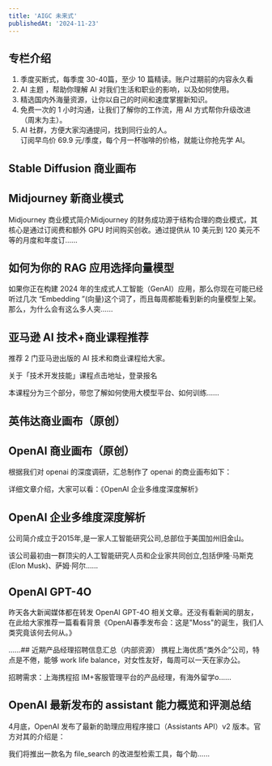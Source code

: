 ```yaml
---
title: 'AIGC 未来式'
publishedAt: '2024-11-23'
---
```


## 专栏介绍

1. 季度买断式，每季度 30-40篇，至少 10 篇精读。账户过期前的内容永久看  
2. AI 主题 ，帮助你理解 AI 对我们生活和职业的影响，以及如何使用。  
3. 精选国内外海量资源，让你以自己的时间和速度掌握新知识。  
4. 免费一次的 1 小时沟通，让我们了解你的工作流，用 AI 方式帮你升级改进（周末为主）。  
5. AI 社群，方便大家沟通提问，找到同行业的人。  
订阅早鸟价 69.9 元/季度，每个月一杯咖啡的价格，就能让你抢先学 AI。

## Stable Diffusion 商业画布
## Midjourney 新商业模式
Midjourney 商业模式简介Midjourney 的财务成功源于结构合理的商业模式，其核心是通过订阅费和额外 GPU 时间购买创收。通过提供从 10 美元到 120 美元不等的月度和年度订......

## 如何为你的 RAG 应用选择向量模型
如果你正在构建 2024 年的生成式人工智能（GenAI）应用，那么你现在可能已经听过几次 “Embedding ”(向量)这个词了，而且每周都能看到新的向量模型上架。那么，为什么会有这么多人突......

## 亚马逊 AI 技术+商业课程推荐
推荐 2 门亚马逊出版的 AI 技术和商业课程给大家。

关于「技术开发技能」课程点击地址，登录报名

本课程分为三个部分，带您了解如何使用大模型平台、如何训练......

## 英伟达商业画布（原创）
## OpenAI 商业画布（原创）
根据我们对 openai 的深度调研，汇总制作了 openai 的商业画布如下：

详细文章介绍，大家可以看：《OpenAI 企业多维度深度解析》

## OpenAI 企业多维度深度解析
公司简介成立于2015年,是一家人工智能研究公司,总部位于美国加州旧金山。

该公司最初由一群顶尖的人工智能研究人员和企业家共同创立,包括伊隆·马斯克(Elon Musk)、萨姆·阿尔......

## OpenAI GPT-4O
昨天各大新闻媒体都在转发 OpenAI GPT-4O 相关文章。还没有看新闻的朋友，在此给大家推荐一篇看看背景《OpenAI春季发布会：这是"Moss"的诞生，我们人类究竟该何去何从。》

......## 近期产品经理招聘信息汇总（内部资源）
携程上海优质“类外企”公司，特点是不倦，能够 work life balance，对女性友好，每周可以一天在家办公。

招聘需求：上海携程招 IM+客服管理平台的产品经理，有海外留学o......

## OpenAI 最新发布的 assistant 能力概览和评测总结
4月底，OpenAI 发布了最新的助理应用程序接口（Assistants API）v2 版本。官方对其的介绍是：

我们将推出一款名为 file\_search 的改进型检索工具，每个助......

